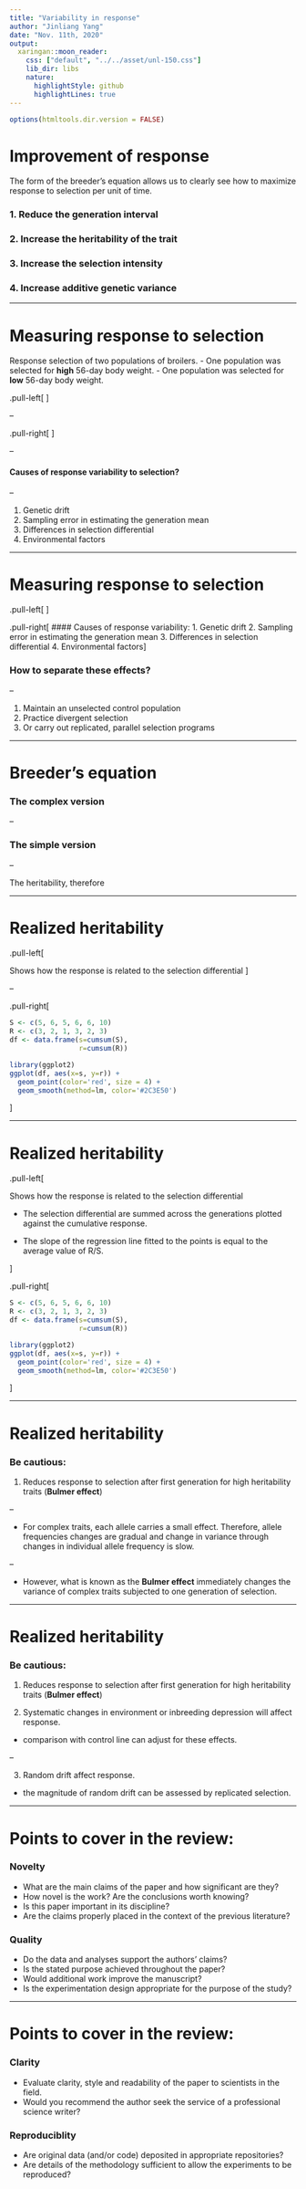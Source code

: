 ```yaml
---
title: "Variability in response"
author: "Jinliang Yang"
date: "Nov. 11th, 2020"
output:
  xaringan::moon_reader:
    css: ["default", "../../asset/unl-150.css"]
    lib_dir: libs
    nature:
      highlightStyle: github
      highlightLines: true
---
```


```r
options(htmltools.dir.version = FALSE)
```


# Improvement of response

\begin{align*}
& R =  \frac{i h^2\sigma_P}{L} \\
\end{align*}

The form of the breeder's equation allows us to clearly see how to maximize response to selection per unit of time.


### 1. Reduce the generation interval

### 2. Increase the heritability of the trait

### 3. Increase the selection intensity

### 4. Increase additive genetic variance

---


# Measuring response to selection

Response selection of two  populations of broilers.
- One population was selected for __high__ 56-day body weight.
- One population was selected for __low__ 56-day body weight.

.pull-left[
<div align="center">
<img src="poultry.jpg" height=200>
</div>
]

--

.pull-right[
<div align="center">
<img src="longterm.png" height=250>
</div>
]


--

#### Causes of response variability to selection?

--

1. Genetic drift
2. Sampling error in estimating the generation mean
3. Differences in selection differential
4. Environmental factors


---

# Measuring response to selection

.pull-left[
<div align="center">
<img src="longterm.png" height=250>
</div>
]

.pull-right[
#### Causes of response variability:
1. Genetic drift
2. Sampling error in estimating the generation mean
3. Differences in selection differential
4. Environmental factors
]


### How to separate these effects?

--

1. Maintain an unselected control population
2. Practice divergent selection
3. Or carry out replicated, parallel selection programs


---

# Breeder's equation

### The complex version

\begin{align*}
& R =  \frac{i h^2\sigma_P}{L} \\
\end{align*}

--

### The simple version

\begin{align*}
& R =  h^2 S \\
\end{align*}

--

The heritability, therefore

\begin{align*}
& h^2  = R/S \\
\end{align*}


---

# Realized heritability

.pull-left[

\begin{align*}
& h_R^2 =  R/S\\
\end{align*}

Shows how the response is related to the selection differential
]

--

.pull-right[
```r
S <- c(5, 6, 5, 6, 6, 10)
R <- c(3, 2, 1, 3, 2, 3)
df <- data.frame(s=cumsum(S), 
                 r=cumsum(R))

library(ggplot2)
ggplot(df, aes(x=s, y=r)) + 
  geom_point(color='red', size = 4) + 
  geom_smooth(method=lm, color='#2C3E50')
```
]

---

# Realized heritability

.pull-left[

\begin{align*}
& h_R^2 =  R/S\\
\end{align*}

Shows how the response is related to the selection differential

- The selection differential are summed across the generations plotted against the cumulative response.

- The slope of the regression line fitted to the points is equal to the average value of R/S.

]



.pull-right[
```r
S <- c(5, 6, 5, 6, 6, 10)
R <- c(3, 2, 1, 3, 2, 3)
df <- data.frame(s=cumsum(S), 
                 r=cumsum(R))

library(ggplot2)
ggplot(df, aes(x=s, y=r)) + 
  geom_point(color='red', size = 4) + 
  geom_smooth(method=lm, color='#2C3E50')
```
]

---

# Realized heritability

\begin{align*}
& h_R^2 =  R/S\\
\end{align*}

### Be cautious:

1. Reduces response to selection after first generation for high heritability traits (__Bulmer effect__)

--

  - For complex traits, each allele carries a small effect. Therefore, allele frequencies changes are gradual and change in variance through changes in individual allele frequency is slow.
  
--

  - However, what is known as the __Bulmer effect__ immediately changes the variance of complex traits subjected to one generation of selection.

---

# Realized heritability

\begin{align*}
& h_R^2 =  R/S\\
\end{align*}

### Be cautious:

1. Reduces response to selection after first generation for high heritability traits (__Bulmer effect__)


2. Systematic changes in environment or inbreeding depression will affect response.
  - comparison with control line can adjust for these effects.

--

3. Random drift affect response.
  - the magnitude of random drift can be assessed by replicated selection.



---

# Points to cover in the review:

### Novelty
- What are the main claims of the paper and how significant are they? 
- How novel is the work? Are the conclusions worth knowing? 
- Is this paper important in its discipline? 
- Are the claims properly placed in the context of the previous literature? 


### Quality
- Do the data and analyses support the authors’ claims?   
- Is the stated purpose achieved throughout the paper? 
- Would additional work improve the manuscript? 
- Is the experimentation design appropriate for the purpose of the study? 

---

# Points to cover in the review:

### Clarity
- Evaluate clarity, style and readability of the paper to scientists in the field.  
- Would you recommend the author seek the service of a professional science writer?

### Reproduciblity
- Are original data (and/or code) deposited in appropriate repositories?
- Are details of the methodology sufficient to allow the experiments to be reproduced? 

